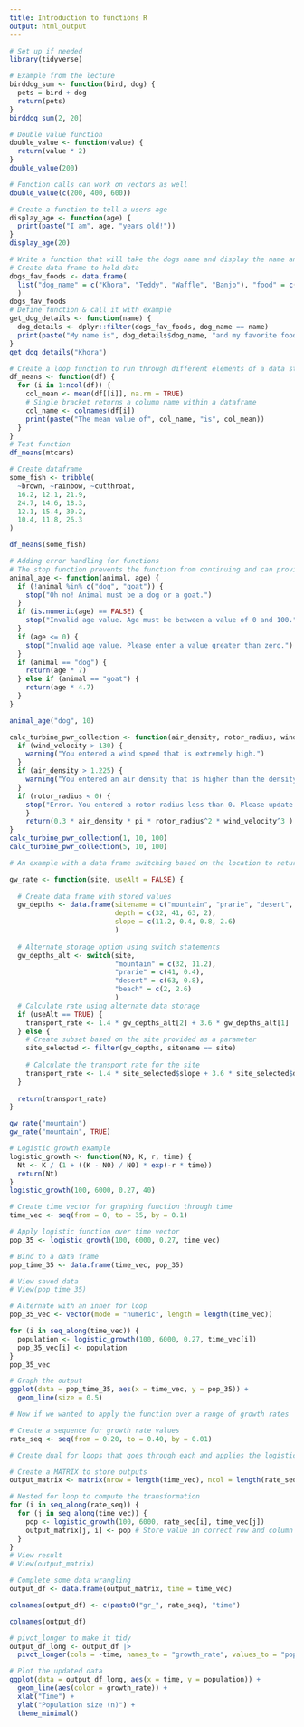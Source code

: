 ```yaml
---
title: Introduction to functions R
output: html_output
---
```


```r
# Set up if needed
library(tidyverse)
```

```r
# Example from the lecture
birddog_sum <- function(bird, dog) {
  pets = bird + dog
  return(pets)
}
birddog_sum(2, 20)
```
```r
# Double value function
double_value <- function(value) {
  return(value * 2)
}
double_value(200)

# Function calls can work on vectors as well
double_value(c(200, 400, 600))
```

```r
# Create a function to tell a users age
display_age <- function(age) {
  print(paste("I am", age, "years old!"))
}
display_age(20)
```
```r
# Write a function that will take the dogs name and display the name and favorite food of that dog
# Create data frame to hold data
dogs_fav_foods <- data.frame(
  list("dog_name" = c("Khora", "Teddy", "Waffle", "Banjo"), "food" = c("everything", "salmon", "pancakes", "chicken"))
  )
dogs_fav_foods
# Define function & call it with example
get_dog_details <- function(name) {
  dog_details <- dplyr::filter(dogs_fav_foods, dog_name == name)
  print(paste("My name is", dog_details$dog_name, "and my favorite food is", dog_details$food))
}
get_dog_details("Khora")
```
```r
# Create a loop function to run through different elements of a data structure
df_means <- function(df) {
  for (i in 1:ncol(df)) {
    col_mean <- mean(df[[i]], na.rm = TRUE)
    # Single bracket returns a column name within a dataframe
    col_name <- colnames(df[i])
    print(paste("The mean value of", col_name, "is", col_mean))
  }
}
# Test function
df_means(mtcars)

# Create dataframe
some_fish <- tribble(
  ~brown, ~rainbow, ~cutthroat,
  16.2, 12.1, 21.9,
  24.7, 14.6, 18.3,
  12.1, 15.4, 30.2,
  10.4, 11.8, 26.3
)

df_means(some_fish)
```
```r
# Adding error handling for functions
# The stop function prevents the function from continuing and can provide a message to the user to provide insight into the problem.
animal_age <- function(animal, age) {
  if (!animal %in% c("dog", "goat")) {
    stop("Oh no! Animal must be a dog or a goat.")
  }
  if (is.numeric(age) == FALSE) {
    stop("Invalid age value. Age must be between a value of 0 and 100.")
  }
  if (age <= 0) {
    stop("Invalid age value. Please enter a value greater than zero.")
  }
  if (animal == "dog") {
    return(age * 7)
  } else if (animal == "goat") {
    return(age * 4.7)
  }
}

animal_age("dog", 10)
```

```r
calc_turbine_pwr_collection <- function(air_density, rotor_radius, wind_velocity) {
  if (wind_velocity > 130) {
    warning("You entered a wind speed that is extremely high.")
  }
  if (air_density > 1.225) {
    warning("You entered an air density that is higher than the density at sea level. Please check the function to verify your values.")
  }
  if (rotor_radius < 0) {
    stop("Error. You entered a rotor radius less than 0. Please update the parameters of the function.")
    }
    return(0.3 * air_density * pi * rotor_radius^2 * wind_velocity^3 )
}
calc_turbine_pwr_collection(1, 10, 100)
calc_turbine_pwr_collection(5, 10, 100)
```
```r
# An example with a data frame switching based on the location to return transport rate

gw_rate <- function(site, useAlt = FALSE) {
  
  # Create data frame with stored values
  gw_depths <- data.frame(sitename = c("mountain", "prarie", "desert", "beach"),
                          depth = c(32, 41, 63, 2),
                          slope = c(11.2, 0.4, 0.8, 2.6)
                          )
  
  # Alternate storage option using switch statements
  gw_depths_alt <- switch(site, 
                          "mountain" = c(32, 11.2),
                          "prarie" = c(41, 0.4),
                          "desert" = c(63, 0.8),
                          "beach" = c(2, 2.6)
                          )
  # Calculate rate using alternate data storage
  if (useAlt == TRUE) {
    transport_rate <- 1.4 * gw_depths_alt[2] + 3.6 * gw_depths_alt[1]
  } else {
    # Create subset based on the site provided as a parameter
    site_selected <- filter(gw_depths, sitename == site)
  
    # Calculate the transport rate for the site
    transport_rate <- 1.4 * site_selected$slope + 3.6 * site_selected$depth 
  }
  
  return(transport_rate)
}

gw_rate("mountain")
gw_rate("mountain", TRUE)
```
```r
# Logistic growth example
logistic_growth <- function(N0, K, r, time) {
  Nt <- K / (1 + ((K - N0) / N0) * exp(-r * time))
  return(Nt)
}
logistic_growth(100, 6000, 0.27, 40)

# Create time vector for graphing function through time
time_vec <- seq(from = 0, to = 35, by = 0.1)

# Apply logistic function over time vector
pop_35 <- logistic_growth(100, 6000, 0.27, time_vec)

# Bind to a data frame
pop_time_35 <- data.frame(time_vec, pop_35)

# View saved data
# View(pop_time_35)

# Alternate with an inner for loop
pop_35_vec <- vector(mode = "numeric", length = length(time_vec))

for (i in seq_along(time_vec)) {
  population <- logistic_growth(100, 6000, 0.27, time_vec[i])
  pop_35_vec[i] <- population
}
pop_35_vec

# Graph the output
ggplot(data = pop_time_35, aes(x = time_vec, y = pop_35)) +
  geom_line(size = 0.5)

# Now if we wanted to apply the function over a range of growth rates

# Create a sequence for growth rate values
rate_seq <- seq(from = 0.20, to = 0.40, by = 0.01)

# Create dual for loops that goes through each and applies the logistic growth function for each growth rate

# Create a MATRIX to store outputs
output_matrix <- matrix(nrow = length(time_vec), ncol = length(rate_seq))

# Nested for loop to compute the transformation
for (i in seq_along(rate_seq)) {
  for (j in seq_along(time_vec)) {
    pop <- logistic_growth(100, 6000, rate_seq[i], time_vec[j])
    output_matrix[j, i] <- pop # Store value in correct row and column
  }
}
# View result
# View(output_matrix)

# Complete some data wrangling
output_df <- data.frame(output_matrix, time = time_vec)

colnames(output_df) <- c(paste0("gr_", rate_seq), "time")

colnames(output_df)

# pivot_longer to make it tidy
output_df_long <- output_df |>
  pivot_longer(cols = -time, names_to = "growth_rate", values_to = "population")

# Plot the updated data
ggplot(data = output_df_long, aes(x = time, y = population)) +
  geom_line(aes(color = growth_rate)) +
  xlab("Time") +
  ylab("Population size (n)") +
  theme_minimal()

```

